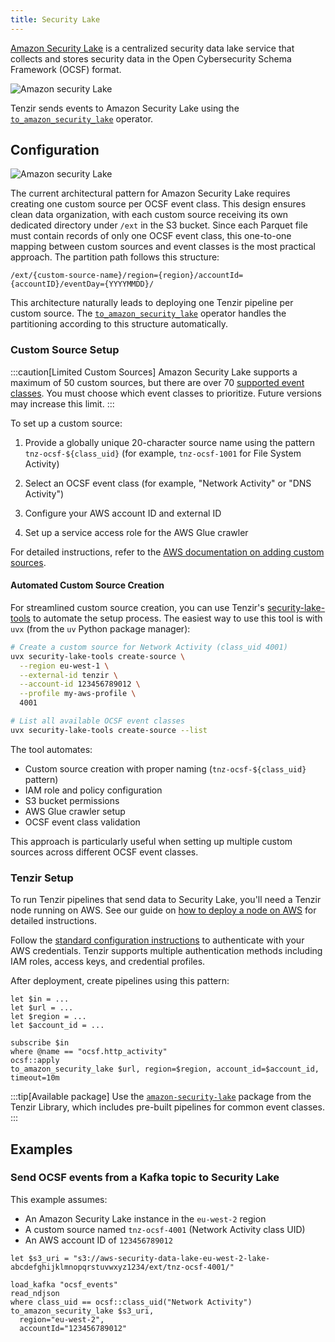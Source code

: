```yaml
---
title: Security Lake
---
```



[Amazon Security Lake][asl] is a centralized security data lake service that
collects and stores security data in the Open Cybersecurity Schema Framework
(OCSF) format.

[asl]: https://aws.amazon.com/security-lake/

![Amazon security Lake](basic.svg)

Tenzir sends events to Amazon Security Lake using the
[`to_amazon_security_lake`](/reference/operators/to_amazon_security_lake)
operator.

## Configuration

![Amazon security Lake](detailed.svg)

The current architectural pattern for Amazon Security Lake requires creating one
custom source per OCSF event class. This design ensures clean data organization,
with each custom source receiving its own dedicated directory under `/ext` in the
S3 bucket. Since each Parquet file must contain records of only one OCSF event
class, this one-to-one mapping between custom sources and event classes is the
most practical approach. The partition path follows this structure:

```
/ext/{custom-source-name}/region={region}/accountId={accountID}/eventDay={YYYYMMDD}/
```

This architecture naturally leads to deploying one Tenzir pipeline per custom
source. The [`to_amazon_security_lake`](/reference/operators/to_amazon_security_lake)
operator handles the partitioning according to this structure automatically.

### Custom Source Setup

:::caution[Limited Custom Sources]
Amazon Security Lake supports a maximum of 50 custom sources, but there are
over 70 [supported event
classes](https://docs.aws.amazon.com/security-lake/latest/userguide/adding-custom-sources.html).
You must choose which event classes to prioritize. Future versions may increase
this limit.
:::

To set up a custom source:

<Steps>

1. Provide a globally unique 20-character source name using the pattern
   `tnz-ocsf-${class_uid}` (for example, `tnz-ocsf-1001` for File System Activity)

2. Select an OCSF event class (for example, "Network Activity" or "DNS Activity")

3. Configure your AWS account ID and external ID

4. Set up a service access role for the AWS Glue crawler

</Steps>

For detailed instructions, refer to the [AWS documentation on adding custom
sources](https://docs.aws.amazon.com/security-lake/latest/userguide/adding-custom-sources.html).

#### Automated Custom Source Creation

For streamlined custom source creation, you can use Tenzir's
[security-lake-tools](https://github.com/tenzir/security-lake-tools)
to automate the setup process. The easiest way to use this tool is with
`uvx` (from the `uv` Python package manager):

```bash
# Create a custom source for Network Activity (class_uid 4001)
uvx security-lake-tools create-source \
  --region eu-west-1 \
  --external-id tenzir \
  --account-id 123456789012 \
  --profile my-aws-profile \
  4001

# List all available OCSF event classes
uvx security-lake-tools create-source --list
```

The tool automates:

- Custom source creation with proper naming (`tnz-ocsf-${class_uid}` pattern)
- IAM role and policy configuration
- S3 bucket permissions
- AWS Glue crawler setup
- OCSF event class validation

This approach is particularly useful when setting up multiple custom sources
across different OCSF event classes.

### Tenzir Setup

To run Tenzir pipelines that send data to Security Lake, you'll need a Tenzir
node running on AWS. See our guide on [how to deploy a node on
AWS](/guides/node-setup/deploy-a-node/#aws) for detailed instructions.

Follow the [standard configuration instructions](/integrations/amazon) to
authenticate with your AWS credentials. Tenzir supports multiple authentication
methods including IAM roles, access keys, and credential profiles.

After deployment, create pipelines using this pattern:

```tql
let $in = ...
let $url = ...
let $region = ...
let $account_id = ...

subscribe $in
where @name == "ocsf.http_activity"
ocsf::apply
to_amazon_security_lake $url, region=$region, account_id=$account_id, timeout=10m
```

:::tip[Available package]
Use the [`amazon-security-lake`](https://github.com/tenzir/library/tree/main/amazon-security-lake)
package from the Tenzir Library, which includes pre-built pipelines for common
event classes.
:::

## Examples

### Send OCSF events from a Kafka topic to Security Lake

This example assumes:

- An Amazon Security Lake instance in the `eu-west-2` region
- A custom source named `tnz-ocsf-4001` (Network Activity class UID)
- An AWS account ID of `123456789012`

```tql
let $s3_uri = "s3://aws-security-data-lake-eu-west-2-lake-abcdefghijklmnopqrstuvwxyz1234/ext/tnz-ocsf-4001/"

load_kafka "ocsf_events"
read_ndjson
where class_uid == ocsf::class_uid("Network Activity")
to_amazon_security_lake $s3_uri,
  region="eu-west-2",
  accountId="123456789012"
```
